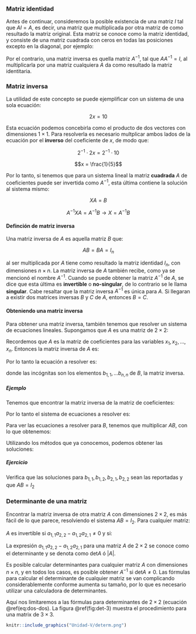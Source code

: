 ### Matriz identidad

Antes de continuar, consideremos la posible existencia de una matriz $I$ tal que $A I = A$, es decir, una matriz que multiplicada por otra matriz de como resultado la matriz original. Esta matriz se conoce como la matriz identidad, y consiste de una matriz cuadrada con ceros en todas las posiciones excepto en la diagonal, por ejemplo:

\begin{equation}
I = \left[ 
\begin{array}{ccc}
\ 1 & 0 & 0 & 0 \\
  0 & 1 & 0 & 0 \\
  0 & 0 & 1 & 0 \\
  0 & 0 & 0 & 1 \\
\end{array}
\right]
\end{equation}

Por el contrario, una matriz inversa es quella matriz $A^{-1}$, tal que $AA^{-1} = I$, al multiplicarla por una matriz cualquiera $A$ da como resultado la matriz identitaria.

### Matriz inversa

La utilidad de este concepto se puede ejemplificar con un sistema de una sola ecuación:

$$2x = 10$$

Esta ecuación podemos concebirla como el producto de dos vectores con dimensiones $1 \times 1$. Para resolverla es necesario multplicar ambos lados de la ecuación por el **inverso** del coeficiente de $x$, de modo que:

$$2^{-1} \cdot 2x = 2^{-1} \cdot 10$$

$$x = \frac{1}{5}$$

Por lo tanto, si tenemos que para un sistema lineal la matriz **cuadrada** $A$ de coeficientes puede ser invertida como $A^{-1}$, esta última contiene la solución al sistema mismo:

$$XA = B$$

$$A^{-1}XA = A^{-1}B \rightarrow X = A^{-1}B$$ 

#### Definción de matriz inversa

Una matriz inversa de $A$ es aquella matriz $B$ que:

$$AB = BA = I_n$$

al ser multiplicada por $A$ tiene como resultado la matriz identidad $I_n$, con dimensiones $n \times n$. La matriz inversa de $A$ también recibe, como ya se mencionó el nombre $A^{-1}$. Cuando se puede obtener la matriz $A^{-1}$ de $A$, se dice que esta última es **invertible** o **no-singular**, de lo contrario se le llama **singular**. Cabe resaltar que la matriz inversa $A^{-1}$ es única para $A$. Si llegaran a existir dos matrices inversas $B$ y $C$ de $A$, entonces $B=C$.

#### Obteniendo una matriz inversa

Para obtener una matriz inversa, también tenemos que resolver un sistema de ecuaciones lineales. Supongamos que $A$ es una matriz de $2 \times 2$:

\begin{equation}
A = \left[\begin{array}{ccc}
a_{1, 1} & a_{1, 2} \\
a_{2, 1} & a_{2, 2}
\end{array}
\right]
\end{equation}

Recordemos que $A$ es la matriz de coeficientes para las variables $x_1, x_2, \dots, x_n$. Entonces la matriz inversa de $A$ es:

\begin{equation}
B = \left[\begin{array}{ccc}
b_{1, 1} & b_{1, 2} \\
b_{2, 1} & b_{2, 2}
\end{array}
\right]
\end{equation}

Por lo tanto la ecuación a resolver es:

\begin{equation}
\left[\begin{array}{ccc}
a_{1, 1} & a_{1, 2} \\
a_{2, 1} & a_{2, 2}
\end{array}
\right]
\left[\begin{array}{ccc}
b_{1, 1} & b_{1, 2} \\
b_{2, 1} & b_{2, 2}
\end{array}
\right] =
\left[\begin{array}{ccc}
1 & 0 \\
0 & 1
\end{array}
\right]
\end{equation}

donde las incógnitas son los elementos $b_{1,1}, \dots b_{n,n}$ de $B$, la matriz inversa.

##### Ejemplo

Tenemos que encontrar la matriz inversa de la matriz de coeficientes:

\begin{equation}
A =
\left[\begin{array}{ccc}
2 & 5 \\
1 & 3
\end{array}
\right]
\end{equation}

Por lo tanto el sistema de ecuaciones a resolver es:

\begin{equation}
\left[\begin{array}{ccc}
2 & 5 \\
1 & 3
\end{array}
\right]
\left[\begin{array}{ccc}
b_{1, 1} & b_{1, 2} \\
b_{2, 1} & b_{2, 2}
\end{array}
\right] =
\left[\begin{array}{ccc}
1 & 0 \\
0 & 1
\end{array}
\right]
\end{equation}

Para ver las ecuaciones a resolver para $B$, tenemos que multiplicar $AB$, con lo que obtenemos:

\begin{align}
2 b_{1,1} + 5b_{2,1} = 1\ (F_1) & & 2b_{1, 2} + 5b_{2,2} = 0\ (F_1) \\ \notag
b_{1, 1} + 3b_{2,1} = 0\ (F_2) & & b_{1, 2} + 3b_{2, 2} = 1 (F_2 ) \notag
\end{align}

Utilizando los métodos que ya conocemos, podemos obtener las soluciones:

\begin{equation}
B = \left[ 
\begin{array}
\ b_{1, 1} & b_{1, 2} \\
b_{2, 1} & b_{2, 2}
\end{array}
\right] =
\left[ 
\begin{array}
\ 3 & -5 \\
-01 & 2
\end{array}
\right]
\end{equation}

##### Ejercicio

Verifica que las soluciones para $b_{1,1}, b_{1,2}, b_{2,1}, b_{2,2}$ sean las reportadas y que $AB = I_2$

### Determinante de una matriz

Encontrar la matriz inversa de otra matriz $A$ con dimensiones $2 \times 2$, es más fácil de lo que parece, resolviendo el sistema $AB = I_2$. Para cualquier matriz:

\begin{equation}
A = \left[
\begin{array}
\ a_{1,1} & a_{1,2} \\
a_{2,1} & a_{2,2}
\end{array}
\right]
\end{equation}
 
 $A$ es invertible si $a_{1,1}a_{2,2} - a_{1,2}a_{2,1} \neq 0$ y si:
 
\begin{equation}
A^{-1} = 
  \frac{1}{a_{1,1}a_{2,2} - a_{1,2}a_{2,1}}
    \left[
      \begin{array}
        \ a_{2,2} & a_{1,2} \\
        a_{2,1} & a_{1,1}
      \end{array}
    \right] (\#eq:dos-dos)
\end{equation}

La expresión $a_{1,1}a_{2,2} - a_{1,2}a_{2,1}$ para una matriz $A$ de $2 \times 2$ se conoce como el determinante y se denota como $\mathrm{det} A$ ó $|A|$.

Es posible calcular determinantes para cualquier matriz $A$ con dimensiones $n \times n$, y en todos los casos, es posible obtener $A^{-1}$ si $\mathrm{det}A \neq 0$. Las fórmulas para calcular el determinante de cualquier matriz se van complicando considerablemente conforme aumenta su tamaño, por lo que es necesario utilizar una calculadora de determinantes.

Aquí nos limitaremos a las fórmulas para determinantes de $2\times 2$ (ecuación \@ref(eq:dos-dos). La figura \@ref(fig:det-3) muestra el procedimiento para una matrix de $3 \times 3$. 

```r
knitr::include_graphics("Unidad-V/determ.png")
```


